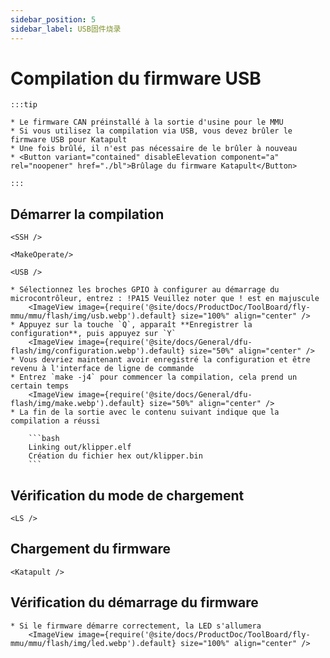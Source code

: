 ```yaml
---
sidebar_position: 5
sidebar_label: USB固件烧录
---
```





# Compilation du firmware USB

    :::tip

    * Le firmware CAN préinstallé à la sortie d'usine pour le MMU
    * Si vous utilisez la compilation via USB, vous devez brûler le firmware USB pour Katapult
    * Une fois brûlé, il n'est pas nécessaire de le brûler à nouveau
    * <Button variant="contained" disableElevation component="a" rel="noopener" href="./bl">Brûlage du firmware Katapult</Button>

    :::

## Démarrer la compilation

    <SSH />

    <MakeOperate/>

    <USB />

    * Sélectionnez les broches GPIO à configurer au démarrage du microcontrôleur, entrez : !PA15 Veuillez noter que ! est en majuscule
        <ImageView image={require('@site/docs/ProductDoc/ToolBoard/fly-mmu/mmu/flash/img/usb.webp').default} size="100%" align="center" />
    * Appuyez sur la touche `Q`, apparaît **Enregistrer la configuration**, puis appuyez sur `Y`
        <ImageView image={require('@site/docs/General/dfu-flash/img/configuration.webp').default} size="50%" align="center" />
    * Vous devriez maintenant avoir enregistré la configuration et être revenu à l'interface de ligne de commande
    * Entrez `make -j4` pour commencer la compilation, cela prend un certain temps
        <ImageView image={require('@site/docs/General/dfu-flash/img/make.webp').default} size="50%" align="center" />
    * La fin de la sortie avec le contenu suivant indique que la compilation a réussi

        ```bash
        Linking out/klipper.elf
        Création du fichier hex out/klipper.bin
        ```

## Vérification du mode de chargement

    <LS />


## Chargement du firmware
    
    <Katapult />

## Vérification du démarrage du firmware

    * Si le firmware démarre correctement, la LED s'allumera
        <ImageView image={require('@site/docs/ProductDoc/ToolBoard/fly-mmu/mmu/flash/img/led.webp').default} size="100%" align="center" />

